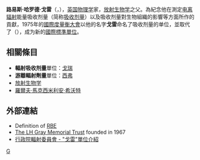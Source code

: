 {{NoteTA|1=zh-tw:戈雷; zh-hk:戈瑞; zh-cn:戈瑞;}}
{{Unreferenced|time=2021-07-03T03:09:54+00:00}}
'''路易斯·哈罗德·戈雷'''（{{lang-en|'''Louis Harold Gray'''}}，{{bd|1905年|11月10日|1965年|8月7日|catIdx=G}}），[[英国|英国]][[物理学|物理学]]家，[[放射生物学|放射生物学]]之父。為紀念他在測定[[电离辐射|电离辐射]]能量吸收剂量（简称[[吸收剂量|吸收剂量]]）以及吸收剂量對生物組織的影響等方面所作的貢獻，1975年的[[國際度量衡大會|國際度量衡大會]]以他的名字'''戈雷'''命名了吸收剂量的单位，並取代了{{le|雷得|Rad (unit)}}（{{lang|en|Rad}}），成为新的[[國際標準單位|國際標準單位]]。

==相關條目==
* '''輻射吸收剂量'''單位：[[戈瑞|戈瑞]]
* '''游離輻射劑量'''單位：[[西弗|西弗]]
* [[放射生物学|放射生物学]]
* [[羅爾夫·馬克西米利安·希沃特|羅爾夫·馬克西米利安·希沃特]]

==外部連結==
* Definition of [https://web.archive.org/web/20041215184604/http://hps.org/publicinformation/ate/q647.html RBE]
* [http://www.lhgraytrust.org/index.html The LH Gray Memorial Trust] {{Wayback|url=http://www.lhgraytrust.org/index.html |date=20200217043441 }} founded in 1967
* [https://web.archive.org/web/20110430165414/http://www.aec.gov.tw/www/knowledge/index_03_2-3.php 行政院輻射委員會 - "戈雷"單位介紹]
{{以人名命名的國際單位制單位}}
{{Authority control}}
[[Category:英國物理學家|G]]
